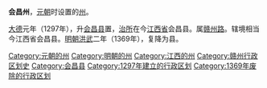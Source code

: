 '''会昌州'''，[[元朝|元朝]]时设置的[[州|州]]。

[[大德_(元朝)|大德]]元年（1297年），升[[会昌县|会昌县]]置，[[治所|治所]]在今[[江西省|江西省]]会昌县。属[[赣州路|赣州路]]。辖境相当今江西省会昌县。[[明朝|明朝]][[洪武|洪武]]二年（1369年），复降为县。

{{江西行政区划小作品}}
[[Category:元朝的州|Category:元朝的州]]
[[Category:明朝的州|Category:明朝的州]]
[[Category:江西的州|Category:江西的州]]
[[Category:赣州行政区划史|Category:赣州行政区划史]]
[[Category:会昌县|Category:会昌县]]
[[Category:1297年建立的行政区划|Category:1297年建立的行政区划]]
[[Category:1369年废除的行政区划|Category:1369年废除的行政区划]]